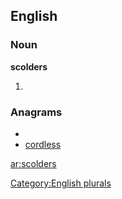 ==English==

===Noun===
'''scolders'''

# {{plural of|[[scolder]]}}

===Anagrams===
* {{alphagram|cdelorss}}
* [[cordless#English|cordless]]

[[Category:English plurals]]

[[ar:scolders]]